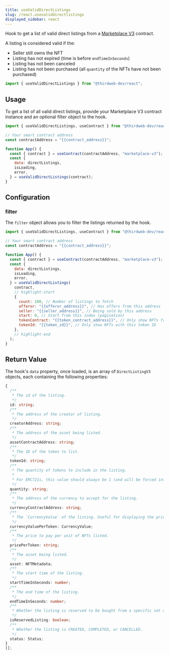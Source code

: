 ---
title: useValidDirectListings
slug: /react.usevaliddirectlistings
displayed_sidebar: react
---


Hook to get a list of valid direct listings from a [Marketplace V3](https://thirdweb.com/thirdweb.eth/MarketplaceV3) contract.

A listing is considered valid if the:

- Seller still owns the NFT
- Listing has not expired (time is before `endTimeInSeconds`)
- Listing has not been canceled
- Listing has not been purchased (all `quantity` of the NFTs have not been purchased)

```jsx
import { useValidDirectListings } from "@thirdweb-dev/react";
```

## Usage

To get a list of all valid direct listings, provide your Marketplace V3 contract instance and an optional filter object
to the hook.

```jsx
import { useValidDirectListings, useContract } from "@thirdweb-dev/react";

// Your smart contract address
const contractAddress = "{{contract_address}}";

function App() {
  const { contract } = useContract(contractAddress, "marketplace-v3");
  const {
    data: directListings,
    isLoading,
    error,
  } = useValidDirectListings(contract);
}
```

## Configuration

### filter

The `filter` object allows you to filter the listings returned by the hook.

```jsx
import { useValidDirectListings, useContract } from "@thirdweb-dev/react";

// Your smart contract address
const contractAddress = "{{contract_address}}";

function App() {
  const { contract } = useContract(contractAddress, "marketplace-v3");
  const {
    data: directListings,
    isLoading,
    error,
  } = useValidDirectListings(
    contract,
    // highlight-start
    {
      count: 100, // Number of listings to fetch
      offeror: "{{offeror_address}}", // Has offers from this address
      seller: "{{seller_address}}", // Being sold by this address
      start: 0, // Start from this index (pagination)
      tokenContract: "{{token_contract_address}}", // Only show NFTs from this collection
      tokenId: "{{token_id}}", // Only show NFTs with this token ID
    },
    // highlight-end
  );
}
```

## Return Value

The hook's `data` property, once loaded, is an array of `DirectListingV3` objects, each containing the following properties:

```ts
{
  /**
   * The id of the listing.
   */
  id: string;
  /**
   * The address of the creator of listing.
   */
  creatorAddress: string;
  /**
   * The address of the asset being listed.
   */
  assetContractAddress: string;
  /**
   * The ID of the token to list.
   */
  tokenId: string;
  /**
   * The quantity of tokens to include in the listing.
   *
   * For ERC721s, this value should always be 1 (and will be forced internally regardless of what is passed here).
   */
  quantity: string;
  /**
   * The address of the currency to accept for the listing.
   */
  currencyContractAddress: string;
  /**
   * The `CurrencyValue` of the listing. Useful for displaying the price information.
   */
  currencyValuePerToken: CurrencyValue;
  /**
   * The price to pay per unit of NFTs listed.
   */
  pricePerToken: string;
  /**
   * The asset being listed.
   */
  asset: NFTMetadata;
  /**
   * The start time of the listing.
   */
  startTimeInSeconds: number;
  /**
   * The end time of the listing.
   */
  endTimeInSeconds: number;
  /**
   * Whether the listing is reserved to be bought from a specific set of buyers.
   */
  isReservedListing: boolean;
  /**
   * Whether the listing is CREATED, COMPLETED, or CANCELLED.
   */
  status: Status;
}
[];
```
